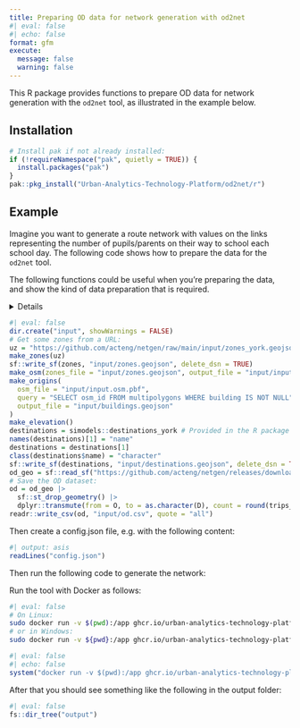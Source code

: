 ```yaml
---
title: Preparing OD data for network generation with od2net
#| eval: false
#| echo: false
format: gfm
execute: 
  message: false
  warning: false
---
```


This R package provides functions to prepare OD data for network generation with the `od2net` tool, as illustrated in the example below.

## Installation

```r
# Install pak if not already installed:
if (!requireNamespace("pak", quietly = TRUE)) {
  install.packages("pak")
}
pak::pkg_install("Urban-Analytics-Technology-Platform/od2net/r")
```

## Example

Imagine you want to generate a route network with values on the links representing the number of pupils/parents on their way to school each school day. The following code shows how to prepare the data for the `od2net` tool.

The following functions could be useful when you're preparing the data, and show the kind of data preparation that is required.

<details>

<!-- TODO: consider adding these functions to the package at some stage? -->

```r
# Aim: generate input data for od2net with R

#' Generate a 'zones.geojson' file
#' 
#' This function requires a zones file, e.g.
#' "https://raw.githubusercontent.com/nptscot/npt/main/data-raw/zones_edinburgh.geojson"
#' or a file on your computer.
#' It will generate a file in the input/ folder
#' 
#' @param file Location or URL of zones file
make_zones = function(file) {
  zones = sf::read_sf(file)[1]
  names(zones)[1] = "name"
  sf::write_sf(zones, "input/zones.geojson", delete_dsn = TRUE)
}

make_od = function() {
  od = readr::read_csv("https://raw.githubusercontent.com/nptscot/npt/main/data-raw/od_subset.csv")
  od = od |>
    dplyr::transmute(from = geo_code1, to = geo_code2, count = bicycle)
  readr::write_csv(od, "input/od.csv")
}
#' Get elevation data
#' 
#' This function downloads elevation data from a source such as
#' https://play.abstreet.org/dev/data/input/shared/elevation/UK-dem-50m-4326.tif.gz
#' or https://assets.od2net.org/input/LisboaIST_10m_4326.tif
#' 
#' @param url Full URL of the elevation dataset if available
#' @param file File name if hosted on a known site
#' @param base_url Base URL associated with the 'file' argument
#' 
make_elevation = function(
    url = NULL,
    file = "UK-dem-50m-4326.tif.gz",
    base_url = "https://play.abstreet.org/dev/data/input/shared/elevation/"
    ) {
  if (is.null(url)) {
    url = paste0(base_url, file)
  }
  is_gzip = grepl(pattern = "gz", url)
  # Download the file
    if (!file.exists("input/elevation.tif") && is_gzip) {
      download.file(
          url = url,
          destfile = "input/elevation.tif.gz"
      )
      R.utils::gunzip("input/elevation.tif.gz", destname = "input/elevation.tif")
    } else {
      download.file(
        url = url,
        destfile = "input/elevation.tif"
      )
    }
}
```

</details>


```r
#| eval: false
dir.create("input", showWarnings = FALSE)
# Get some zones from a URL:
uz = "https://github.com/acteng/netgen/raw/main/input/zones_york.geojson"
make_zones(uz)
sf::write_sf(zones, "input/zones.geojson", delete_dsn = TRUE)
make_osm(zones_file = "input/zones.geojson", output_file = "input/input.osm.pbf")
make_origins(
  osm_file = "input/input.osm.pbf",
  query = "SELECT osm_id FROM multipolygons WHERE building IS NOT NULL",
  output_file = "input/buildings.geojson"
)
make_elevation()
destinations = simodels::destinations_york # Provided in the R package
names(destinations)[1] = "name"
destinations = destinations[1]
class(destinations$name) = "character"
sf::write_sf(destinations, "input/destinations.geojson", delete_dsn = TRUE)
od_geo = sf::read_sf("https://github.com/acteng/netgen/releases/download/v0.1.0/res_output.geojson")
# Save the OD dataset:
od = od_geo |>
  sf::st_drop_geometry() |>
  dplyr::transmute(from = O, to = as.character(D), count = round(trips_modelled))
readr::write_csv(od, "input/od.csv", quote = "all")
```

Then create a config.json file, e.g. with the following content:

```r
#| output: asis
readLines("config.json")
```

Then run the following code to generate the network:

Run the tool with Docker as follows:


```bash
#| eval: false
# On Linux:
sudo docker run -v $(pwd):/app ghcr.io/urban-analytics-technology-platform/od2net:main /app/config.json
# or in Windows:
sudo docker run -v ${pwd}:/app ghcr.io/urban-analytics-technology-platform/od2net:main /app/config.json
```

```r
#| eval: false
#| echo: false
system("docker run -v $(pwd):/app ghcr.io/urban-analytics-technology-platform/od2net:main /app/config.json")
```

After that you should see something like the following in the output folder:

```r
#| eval: false
fs::dir_tree("output")
```

